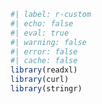<!-- markdownlint-disable MD041 -->

```r
#| label: r-custom
#| echo: false
#| eval: true
#| warning: false
#| error: false
#| cache: false
library(readxl)
library(curl)
library(stringr)
```

<!-- markdownlint-enable MD041 -->
